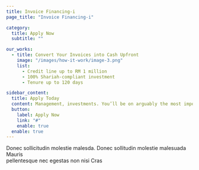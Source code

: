 ```yaml
---
title: Invoice Financing-i
page_title: "Invoice Financing-i"

category:
  title: Apply Now
  subtitle: ""

our_works:
  - title: Convert Your Invoices into Cash Upfront
    image: "/images/how-it-work/image-3.png"
    list:
      - Credit line up to RM 1 million
      - 100% Shariah-compliant investment
      - Tenure up to 120 days

sidebar_content:
  title: Apply Today
  content: Management, investments. You’ll be on arguably the most important position at the company the front lines helping
  button:
    label: Apply Now
    link: "#"
    enable: true
  enable: true
---
```


Donec sollicitudin molestie malesda. Donec sollitudin molestie malesuada Mauris <br/> pellentesque nec egestas non nisi Cras

